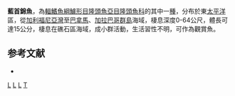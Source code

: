 {{Speciesbox 
| taxon = Thalassoma lucasanum
| status = DD
| status_system = IUCN3.1
| binomial_authority = [[Gill|Gill]], 1862
| synonyms = *''Julis lucasanus''<br /><small>Gill, 1862</small>
}}

'''藍首錦魚'''，為[[輻鰭魚綱|輻鰭魚綱]][[鱸形目|鱸形目]][[隆頭魚亞目|隆頭魚亞目]][[隆頭魚科|隆頭魚科]]的其中一[[種|種]]，分布於東[[太平洋|太平洋]]區，從[[加利福尼亞灣|加利福尼亞灣]]至[[巴拿馬|巴拿馬]]、[[加拉巴哥群島|加拉巴哥群島]]海域，棲息深度0-64公尺，體長可達15公分，棲息在礁石區海域，成小群活動，生活習性不明，可作為觀賞魚。

==参考文献==
*{{FishBase_species|genus=Thalassoma|species=lucasanum|year=2013|month=8}}

{{Taxonbar}}
[[Category:IUCN红色名录数据缺乏物种|L]]
[[Category:觀賞魚|L]]
[[Category:錦魚屬|L]]
[[Category:1862年描述的鱼类|T]]